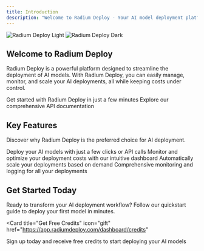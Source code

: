 ```yaml
---
title: Introduction
description: "Welcome to Radium Deploy - Your AI model deployment platform"
---
```


<img
  className="block dark:hidden"
  src="/images/hero-light.png"
  alt="Radium Deploy Light"
/>
<img
  className="hidden dark:block"
  src="/images/hero-dark.png"
  alt="Radium Deploy Dark"
/>

## Welcome to Radium Deploy

Radium Deploy is a powerful platform designed to streamline the deployment of AI models. With Radium Deploy, you can easily manage, monitor, and scale your AI deployments, all while keeping costs under control.

<CardGroup cols={2}>
  <Card
    title="Quick Start"
    icon="rocket"
    href="/quickstart"
  >
    Get started with Radium Deploy in just a few minutes
  </Card>
  <Card
    title="API Reference"
    icon="code"
    href="/api-reference/introduction"
  >
    Explore our comprehensive API documentation
  </Card>
</CardGroup>

## Key Features

Discover why Radium Deploy is the preferred choice for AI deployment.

<CardGroup cols={2}>
  <Card
    title="Streamlined Deployments"
    icon="cloud-arrow-up"
  >
    Deploy your AI models with just a few clicks or API calls
  </Card>
  <Card
    title="Cost Management"
    icon="coins"
  >
    Monitor and optimize your deployment costs with our intuitive dashboard
  </Card>
  <Card
    title="Scaling"
    icon="arrow-up-right-dots"
  >
    Automatically scale your deployments based on demand
  </Card>
  <Card
    title="Monitoring & Logs"
    icon="chart-line"
  >
    Comprehensive monitoring and logging for all your deployments
  </Card>
</CardGroup>

## Get Started Today

Ready to transform your AI deployment workflow? Follow our quickstart guide to deploy your first model in minutes.

<Card
  title="Get Free Credits"
  icon="gift"
  href="https://app.radiumdeploy.com/dashboard/credits"
>
  Sign up today and receive free credits to start deploying your AI models
</Card>
